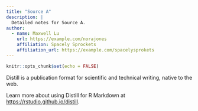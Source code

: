 ```yaml
---
title: "Source A"
description: |
  Detailed notes for Source A.
author:
  - name: Maxwell Lu
    url: https://example.com/norajones
    affiliation: Spacely Sprockets
    affiliation_url: https://example.com/spacelysprokets
---
```


```r
knitr::opts_chunk$set(echo = FALSE)
```

Distill is a publication format for scientific and technical writing, native to the web. 

Learn more about using Distill for R Markdown at <https://rstudio.github.io/distill>.





